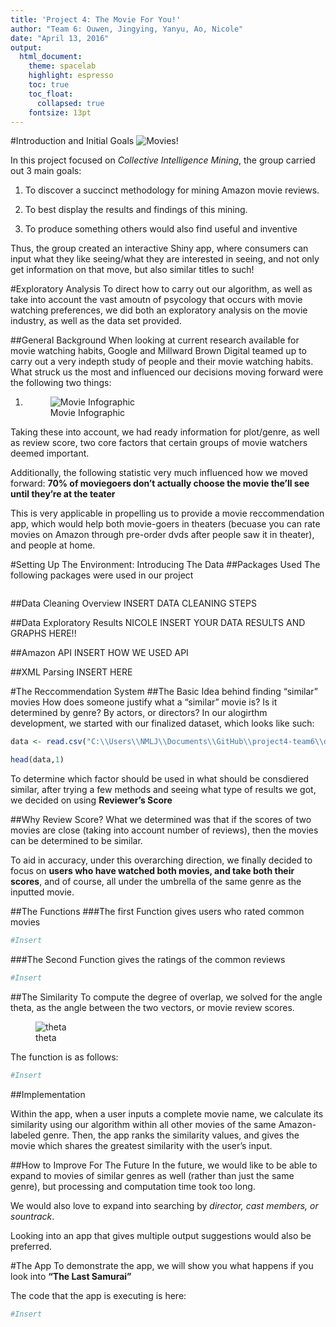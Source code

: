 ```yaml
---
title: 'Project 4: The Movie For You!'
author: "Team 6: Ouwen, Jingying, Yanyu, Ao, Nicole"
date: "April 13, 2016"
output: 
  html_document:
    theme: spacelab
    highlight: espresso
    toc: true
    toc_float:
      collapsed: true
    fontsize: 13pt
---
```

#Introduction and Initial Goals
![Movies!](http://eastridgecenter.com/wp-content/uploads/2016/03/Movie-Releases.jpg)

In this project focused on *Collective Intelligence Mining*, the group carried out 3 main goals:

1. To discover a succinct methodology for mining Amazon movie reviews.

2. To best display the results and findings of this mining.

3. To produce something others would also find useful and inventive

Thus, the group created an interactive Shiny app, where consumers can input what they like seeing/what they are interested in seeing, and not only get information on that move, but also similar titles to such!

#Exploratory Analysis
To direct how to carry out our algorithm, as well as take into account the vast amoutn of psycology that occurs with movie watching preferences, we did both an exploratory analysis on the movie industry, as well as the data set provided.

##General Background
When looking at current research available for movie watching habits, Google and Millward Brown Digital teamed up to carry out a very indepth study of people and their movie watching habits. What struck us the most and influenced our decisions moving forward were the following two things:

1.
![Movie Infographic](https://consequenceofsound.files.wordpress.com/2014/11/screen-shot-2014-11-23-at-1-48-13-pm.png?w=797)

Taking these into account, we had ready information for plot/genre, as well as review score, two core factors that certain groups of movie watchers deemed important.

Additionally, the following statistic very much influenced how we moved forward:
**70% of moviegoers don't actually choose the movie the'll see until they're at the teater**

This is very applicable in propelling us to provide a movie reccommendation app, which would help both movie-goers in theaters (becuase you can rate movies on Amazon through pre-order dvds after people saw it in theater), and people at home.

#Setting Up The Environment: Introducing The Data
##Packages Used
The following packages were used in our project

```r

```

##Data Cleaning Overview
INSERT DATA CLEANING STEPS

##Data Exploratory Results
NICOLE INSERT YOUR DATA RESULTS AND GRAPHS HERE!!

##Amazon API
INSERT HOW WE USED API
 
##XML Parsing
INSERT HERE


#The Reccommendation System
##The Basic Idea behind finding "similar" movies
How does someone justify what a "similar" movie is? Is it determined by genre? By actors, or directors? 
In our alogirthm development, we started with our finalized dataset, which looks like such:

```r
data <- read.csv("C:\\Users\\NMLJ\\Documents\\GitHub\\project4-team6\\data\\datawithnameandgenre.csv")

head(data,1)
```

To determine which factor should be used in what should be consdiered similar, after trying a few methods and seeing what type of results we got, we decided on using **Reviewer's Score**

##Why Review Score?
What we determined was that if the scores of two movies are close (taking into account number of reviews), then the movies can be determined to be similar.

To aid in accuracy, under this overarching direction, we finally decided to focus on **users who have watched both movies, and take both their scores**, and of course, all under the umbrella of the same genre as the inputted movie.

##The Functions
###The first Function gives users who rated common movies
```r
#Insert

```

###The Second Function gives the ratings of the common reviews
```r
#Insert
```

##The Similarity
To compute the degree of overlap, we solved for the angle theta, as the angle between the two vectors, or movie review scores.

![theta](http://image.mathcaptain.com/cms/images/83/angle-between-two-vectors.png)

The function is as follows:

```r
#Insert

```

##Implementation

Within the app, when a user inputs a complete movie name, we calculate its similarity using our algorithm within all other movies of the same Amazon-labeled genre. Then, the app ranks the similarity values, and gives the movie which shares the greatest similarity with the user's input.

##How to Improve For The Future
In the future, we would like to be able to expand to movies of similar genres as well (rather than just the same genre), but processing and computation time took too long.

We would also love to expand into searching by *director, cast members, or sountrack*.

Looking into an app that gives multiple output suggestions would also be preferred.

#The App
To demonstrate the app, we will show you what happens if you look into **"The Last Samurai"**

The code that the app is executing is here:
```r
#Insert
```


